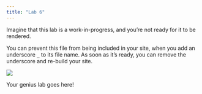 ```yaml
---
title: "Lab 6"
---
```


Imagine that this lab is a work-in-progress, and you're not ready for it to be rendered.

You can prevent this file from being included in your site, when you add an underscore `_` to its file name. As soon as it's ready, you can remove the underscore and re-build your site.


![](images/genius.jpg)

Your genius lab goes here!